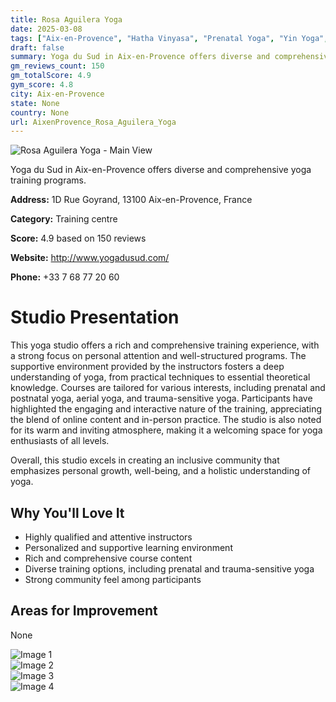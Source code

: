 ```yaml
---
title: Rosa Aguilera Yoga
date: 2025-03-08
tags: ["Aix-en-Provence", "Hatha Vinyasa", "Prenatal Yoga", "Yin Yoga", "supportive atmosphere", "community-focused", "Aix-en-Provence"]  
draft: false
summary: Yoga du Sud in Aix-en-Provence offers diverse and comprehensive yoga training programs.
gm_reviews_count: 150
gm_totalScore: 4.9
gym_score: 4.8
city: Aix-en-Provence
state: None
country: None
url: AixenProvence_Rosa_Aguilera_Yoga
---
```


<div className="aspect-[16/9] relative my-8">
  <img 
    src="https://lh5.googleusercontent.com/p/AF1QipPRdU9ZkhC2asdXwilm8JrsqMY9N4yHjRrk-MRM=w1920-h1080-k-no"
    alt="Rosa Aguilera Yoga - Main View"
    className="object-cover absolute inset-0 w-full h-full rounded-lg"
  />
</div>

Yoga du Sud in Aix-en-Provence offers diverse and comprehensive yoga training programs.

**Address:** 1D Rue Goyrand, 13100 Aix-en-Provence, France

**Category:** Training centre

**Score:** 4.9 based on 150 reviews

**Website:** http://www.yogadusud.com/

**Phone:** +33 7 68 77 20 60

# Studio Presentation

This yoga studio offers a rich and comprehensive training experience, with a strong focus on personal attention and well-structured programs. The supportive environment provided by the instructors fosters a deep understanding of yoga, from practical techniques to essential theoretical knowledge. Courses are tailored for various interests, including prenatal and postnatal yoga, aerial yoga, and trauma-sensitive yoga. Participants have highlighted the engaging and interactive nature of the training, appreciating the blend of online content and in-person practice. The studio is also noted for its warm and inviting atmosphere, making it a welcoming space for yoga enthusiasts of all levels.

Overall, this studio excels in creating an inclusive community that emphasizes personal growth, well-being, and a holistic understanding of yoga.

## Why You'll Love It

- Highly qualified and attentive instructors
- Personalized and supportive learning environment
- Rich and comprehensive course content
- Diverse training options, including prenatal and trauma-sensitive yoga
- Strong community feel among participants

## Areas for Improvement

None

<div className="grid grid-cols-1 xl:grid-cols-2 gap-4 my-8">
<div className="aspect-[4/3] relative"><img src="https://lh3.googleusercontent.com/p/AF1QipOPeRyHDghsXIOzNxMf_D5z9hjP08mDrCb2F4VJ=w1920-h1080-k-no" alt="Image 1" className="object-cover absolute inset-0 w-full h-full rounded-lg" /></div>
<div className="aspect-[4/3] relative"><img src="https://lh5.googleusercontent.com/p/AF1QipPfYsc5mEBo3xt2QTiU0NT0S2iVQEMQxB5ZvpWs=w1920-h1080-k-no" alt="Image 2" className="object-cover absolute inset-0 w-full h-full rounded-lg" /></div>
<div className="aspect-[4/3] relative"><img src="https://lh5.googleusercontent.com/p/AF1QipPY-cDuY8LL60aeTjIVp0Fb7DBmOyVWgacf8fsO=w1920-h1080-k-no" alt="Image 3" className="object-cover absolute inset-0 w-full h-full rounded-lg" /></div>
<div className="aspect-[4/3] relative"><img src="https://lh5.googleusercontent.com/p/AF1QipNfkvsJrnnjAcTukkX-cqv1bMedVBK2NXFQPtj5=w1920-h1080-k-no" alt="Image 4" className="object-cover absolute inset-0 w-full h-full rounded-lg" /></div>
</div>